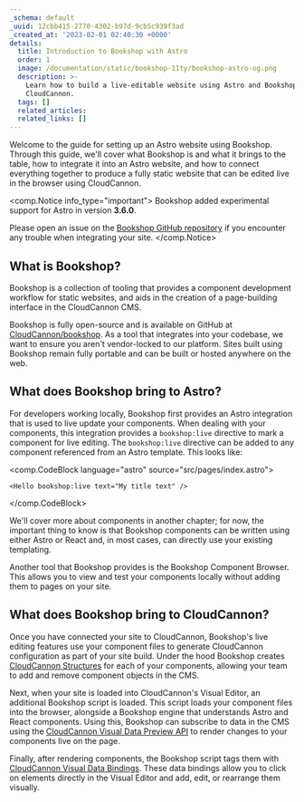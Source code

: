 ```yaml
---
_schema: default
_uuid: 12cbb415-2770-4302-b97d-9cb5c939f3ad
_created_at: '2023-02-01 02:40:30 +0000'
details:
  title: Introduction to Bookshop with Astro
  order: 1
  image: /documentation/static/bookshop-11ty/bookshop-astro-og.png
  description: >-
    Learn how to build a live-editable website using Astro and Bookshop on
    CloudCannon.
  tags: []
  related_articles:
  related_links: []
---
```

Welcome to the guide for setting up an Astro website using Bookshop. Through this guide, we'll cover what Bookshop is and what it brings to the table, how to integrate it into an Astro website, and how to connect everything together to produce a fully static website that can be edited live in the browser using CloudCannon.

<comp.Notice info_type="important">
  Bookshop added experimental support for Astro in version **3\.6.0**.

  Please open an issue on the [Bookshop GitHub repository](https://github.com/CloudCannon/bookshop/issues) if you encounter any trouble when integrating your site.
</comp.Notice>

## What is Bookshop?

Bookshop is a collection of tooling that provides a component development workflow for static websites, and aids in the creation of a page-building interface in the CloudCannon CMS.

Bookshop is fully open-source and is available on GitHub at [CloudCannon/bookshop](https://github.com/CloudCannon/bookshop/). As a tool that integrates into your codebase, we want to ensure you aren't vendor-locked to our platform. Sites built using Bookshop remain fully portable and can be built or hosted anywhere on the web.

## What does Bookshop bring to Astro?

For developers working locally, Bookshop first provides an Astro integration that is used to live update your components. When dealing with your components, this integration provides a `bookshop:live` directive to mark a component for live editing. The `bookshop:live` directive can be added to any component referenced from an Astro template. This looks like:

<comp.CodeBlock language="astro" source="src/pages/index.astro">
```
<Hello bookshop:live text="My title text" />
```
</comp.CodeBlock>

We'll cover more about components in another chapter; for now, the important thing to know is that Bookshop components can be written using either Astro or React and, in most cases, can directly use your existing templating.

Another tool that Bookshop provides is the Bookshop Component Browser. This allows you to view and test your components locally without adding them to pages on your site.

## What does Bookshop bring to CloudCannon?

Once you have connected your site to CloudCannon, Bookshop's live editing features use your component files to generate CloudCannon configuration as part of your site build. Under the hood Bookshop creates [CloudCannon Structures](/documentation/articles/what-is-a-structure/) for each of your components, allowing your team to add and remove component objects in the CMS.

Next, when your site is loaded into CloudCannon's Visual Editor, an additional Bookshop script is loaded. This script loads your component files into the browser, alongside a Bookshop engine that understands Astro and React components. Using this, Bookshop can subscribe to data in the CMS using the [CloudCannon Visual Data Preview API](/documentation/articles/what-are-visual-data-previews/) to render changes to your components live on the page.

Finally, after rendering components, the Bookshop script tags them with [CloudCannon Visual Data Bindings](/documentation/articles/what-are-visual-data-bindings/). These data bindings allow you to click on elements directly in the Visual Editor and add, edit, or rearrange them visually.